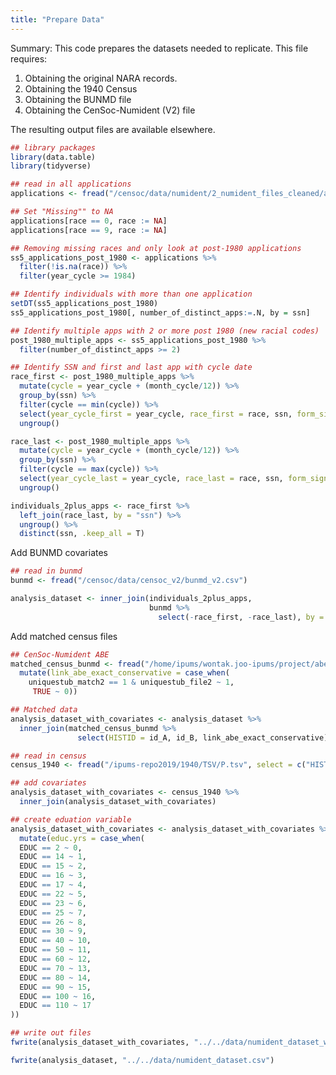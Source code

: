 ```yaml
---
title: "Prepare Data"
---
```


Summary: This code prepares the datasets needed to replicate. This file requires: 

(1) Obtaining the original NARA records. 
(2) Obtaining the 1940 Census
(3) Obtaining the BUNMD file 
(4) Obtaining the CenSoc-Numident (V2) file 

The resulting output files are available elsewhere. 

```r
## library packages 
library(data.table)
library(tidyverse)
```


```r
## read in all applications 
applications <- fread("/censoc/data/numident/2_numident_files_cleaned/apps_cleaned.csv")

## Set "Missing"" to NA 
applications[race == 0, race := NA]
applications[race == 9, race := NA]

## Removing missing races and only look at post-1980 applications
ss5_applications_post_1980 <- applications %>% 
  filter(!is.na(race)) %>% 
  filter(year_cycle >= 1984)

## Identify individuals with more than one application
setDT(ss5_applications_post_1980)
ss5_applications_post_1980[, number_of_distinct_apps:=.N, by = ssn]

## Identify multiple apps with 2 or more post 1980 (new racial codes) 
post_1980_multiple_apps <- ss5_applications_post_1980 %>% 
  filter(number_of_distinct_apps >= 2)

## Identify SSN and first and last app with cycle date
race_first <- post_1980_multiple_apps %>%
  mutate(cycle = year_cycle + (month_cycle/12)) %>% 
  group_by(ssn) %>%
  filter(cycle == min(cycle)) %>% 
  select(year_cycle_first = year_cycle, race_first = race, ssn, form_signer_first = form_signer) %>% 
  ungroup()

race_last <- post_1980_multiple_apps %>%
  mutate(cycle = year_cycle + (month_cycle/12)) %>% 
  group_by(ssn) %>%
  filter(cycle == max(cycle)) %>% 
  select(year_cycle_last = year_cycle, race_last = race, ssn, form_signer_last = form_signer) %>% 
  ungroup()

individuals_2plus_apps <- race_first %>% 
  left_join(race_last, by = "ssn") %>% 
  ungroup() %>% 
  distinct(ssn, .keep_all = T)
```

Add BUNMD covariates 

```r
## read in bunmd 
bunmd <- fread("/censoc/data/censoc_v2/bunmd_v2.csv")

analysis_dataset <- inner_join(individuals_2plus_apps, 
                               bunmd %>% 
                                 select(-race_first, -race_last), by = "ssn")
```

Add matched census files 

```r
## CenSoc-Numident ABE
matched_census_bunmd <- fread("/home/ipums/wontak.joo-ipums/project/abe/data/matched-1940-census-bunmd/matched_census_bunmd.csv") %>% 
  mutate(link_abe_exact_conservative = case_when(
    uniquestub_match2 == 1 & uniquestub_file2 ~ 1,
     TRUE ~ 0))

## Matched data 
analysis_dataset_with_covariates <- analysis_dataset %>% 
  inner_join(matched_census_bunmd %>% 
               select(HISTID = id_A, id_B, link_abe_exact_conservative), by = c("ssn" = "id_B"))

## read in census
census_1940 <- fread("/ipums-repo2019/1940/TSV/P.tsv", select = c("HISTID", "INCWAGE", "EDUC", "OCCSCORE", "AGE", "RACE"))

## add covariates
analysis_dataset_with_covariates <- census_1940 %>% 
  inner_join(analysis_dataset_with_covariates) 

## create eduation variable
analysis_dataset_with_covariates <- analysis_dataset_with_covariates %>% 
  mutate(educ.yrs = case_when(
  EDUC == 2 ~ 0,
  EDUC == 14 ~ 1,
  EDUC == 15 ~ 2,
  EDUC == 16 ~ 3,
  EDUC == 17 ~ 4,
  EDUC == 22 ~ 5,
  EDUC == 23 ~ 6,
  EDUC == 25 ~ 7,
  EDUC == 26 ~ 8,
  EDUC == 30 ~ 9,
  EDUC == 40 ~ 10,
  EDUC == 50 ~ 11,
  EDUC == 60 ~ 12,
  EDUC == 70 ~ 13,
  EDUC == 80 ~ 14,
  EDUC == 90 ~ 15,
  EDUC == 100 ~ 16,
  EDUC == 110 ~ 17
))

## write out files 
fwrite(analysis_dataset_with_covariates, "../../data/numident_dataset_with_covariates.csv")

fwrite(analysis_dataset, "../../data/numident_dataset.csv")


```
